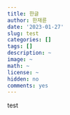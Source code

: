 ```yaml
---
title: 한글
author: 한재륜
date: '2023-01-27'
slug: test
categories: []
tags: []
description: ~
image: ~
math: ~
license: ~
hidden: no
comments: yes
---
```

test